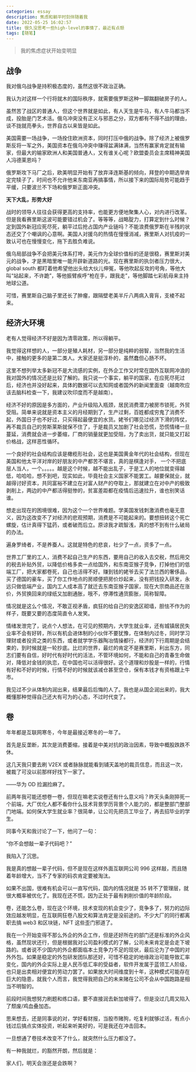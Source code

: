 ```yaml
---
categories: essay
description: 焦虑和躺平时刻伴随着我
date: 2022-05-25 16:02:57
title: 很久没思考一些high-level的事情了，最近有点颓
tags: [随笔]
---
```


> 我的焦虑症状开始变明显

## 战争

我对俄乌战争是持积极态度的，虽然这很不政治正确。

我认为对这样一个行将就木的国际秩序，就需要俄罗斯这种一脚踹翻破房子的人。

虽然苦了战区的普通人，但这个世界就是如此，有人天生是牛马，有人牛马都当不成，投胎是门艺术活。俄乌冲突没有正义与邪恶之分，双方都有不得不战的理由，谈不拢就亮拳头，世界自古以来皆是如此。

美国需要一场战争，一场拴住欧洲资本，同时打压中俄的战争。除了经济上被俄罗斯反将一军之外，美国资本在俄乌冲突中赚得盆满钵满，当然有赢家肯定就有输家，但最大的输家欧洲人和美国普通人，又有谁关心呢？欧盟委员会主席精神美国人冯德莱恩吗？

俄罗斯攻下马厂之后，欧美明显开始有了放弃泽连斯基的倾向，拜登的中期选举肯定完犊子了，时间也不允许他来东南亚再搞事情，所以接下来的国际局势可能趋于平缓，只要波兰不下场和俄罗斯正面冲突。

**天下大乱，形势大好**

战时的领导人往往会获得更高的支持率，也能更方便地聚集人心，对内进行改革。但是我看赛里斯这波可能要错过机会了。等等等，战略腚力，打算定到什么时候？定到国外新冠应死尽死，躺平过后抢占国内产业链吗？不能浪费俄罗斯在半残的状态还交了个嘲讽的心意啊。美国人对援乌的热情在慢慢消减，赛里斯人对抗疫的一致认可也在慢慢变化，拖下去胜负难说。

俄乌局部战争不会把美元体系打垮，美元作为全球价值标的还是很稳，赛里斯对美元的战争，才是黑暗里唯一能开辟新道路的光。现在赛里斯的执剑者压力很大，global south 都盯着他希望他出头给大伙儿伸冤，等他吹起反攻的号角，等他大叫“站起来，不许跪”，等他振臂疾呼“枪在手，跟我走”，等他脚踏七彩航母来主持地球公道。

可惜，赛里斯自己脑子里还长了肿瘤，跟隔壁老美半斤八两病入膏肓，支棱不起来。

## 经济大环境

老有人觉得经济不好是因为清零政策，所以得躺平。

我觉得这样想的人，一部分是殖人耗材，另一部分是纯粹的弱智，当然我的生活中，接触的更多的是第二类人。大家还是挺淳朴的，虽然蠢但心肠不坏。

这里不想列举太多新冠不是大流感的实例，在外企工作又时常在国外互联网冲浪的我对国外的情况还是比较了解的。我只说一个事实，躺平的国家，在应死尽死过后，经济也并没好起来，具体的数据可以去知网或者国外的新闻里面查（越南吹应该去脑科检查一下，我建议吹印度而不是越南）。

经济不好的原因是多方面的，产业升级陷入瓶颈，居民消费潜力被房市锁死，外贸受阻。简单来说就是资本主义的月经期到了，生产过剩，百姓都成穷鬼了消费不起，外国日子也不好过，只买得起最便宜的水货。姥爷们哪见过经济下滑的阵仗，再不裁员自己的劳斯莱斯就保不住了，于是裁员又加剧了社会恐慌，恐慌情绪一旦蔓延，消费就会进一步萎缩，厂商的销量就更加受阻，为了卖出货，就只能又打起价格战，这样恶性循环。

一个良好的社会结构应该是橄榄形社会，这也是美国黄金年代的社会结构，但现在美国和他太平洋对岸的好朋友的中产都苦不堪言，真的是棋逢对手， 一个不把底层人当人，一个。。。。。越是这个时候，越不能出乱子，于是工人的地位就变得越低，哈哈哈，想不到吧，现实如此，毕竟社会主义国家不能罢工。越要保就业，就越得讨好资本，共同富裕不建立在对富人财产的夺取上，那就建立在对中产的极致剥削上，两边的中产都活得挺惨的，贫富差距都在疫情后迅速拉升，谁也别笑话谁。

想走出现在的困境很难，因为这个一个世界难题。学美国发钱刺激消费也毫无意义，因为这改变不了对经济的悲观预期，消费是不可能起来的。要想扭转这个死亡螺旋，估计真得下猛药，或者破而后立。原谅我才疏智浅，真的想不到有什么破局的办法。

遍身罗绮者，不是养蚕人。这就是特色的悲哀，社少了一点，资多了一点。

世界工厂里的工人，消费不起自己生产的东西，要用自己的收入去交税，然后用交的税去补贴外贸，以降低价格多卖一点给国外，和东南亚猴子竞争，打掉他们的低端工厂，把大家都卷死，自己也活得不好。赚到钱的姥爷去买了法兰西的奢侈品，买了德国的豪车，买了你工作地点的房顺便把房价炒起来，没有把钱投入研发，永远只做低端产业，国内工人成本高了就迁去东南亚猴子国家，现在大宗商品还在涨价，外贸换回来的绿纸又加剧通胀，哦不，停滞性通货膨胀，简称智障。

情况就是这么个情况，不敢正视矛盾，疯狂的给自己的安逸区砌墙，胆怯不作为的样子，既要又要的态度简直令人发笑。

情绪发泄完了，说点个人想法，在可见的预期内，大学生就业率，还有城镇居民失业率不会有好转，所以有机会进体制的小伙伴不要犹豫，在体制内过冬，同时学习理财或者投资之类的东西，或者就学学乐器陶冶情操都行，经济的下行周期是会结束的，到时候就是一轮抄底。比烂的世界，最烂的肯定不是赛里斯，利出东方，同志们要有自信，好时代有好时代的活法，不管环境如何，不能和自己的青春生命做对，降低对金钱的执恋，在中国也可以活得很好。这个道理和炒股是一样的，行情有好和不好的时候，行情不好的时候就该减仓甚至空仓，保有本钱才有资格跟上牛市。

我见过不少从体制内润出来，结果最后后悔的人了。我也是从国企润出来的，我大概懂那种觉得自己还大有可为的心态，不过时代变了。

## 卷

年年都是互联网寒冬，今年是最接近寒冬的一年了。

首先是反垄断，其次是消费萎缩，接着是中美对抗的政治因素，导致中概股跌跌不休。

这几天我只要去刷 V2EX 或者脉脉就能看到铺天盖地的裁员信息，而且这一次，被裁了可没以前那样好找下一家了。

——华为 OD 捡漏捡麻了。

前两年我可能还想卷一卷，但现在嘛老实说卷还有什么意义吗？昨天头条刚猝死一个前端，大厂优化人都不看你什么技术背景学历背景个人能力的，都是整部门整部门地端。如何保大学生就业率？很简单，让公司先把员工毕业了，再去招毕业的学生。

同事今天和我讨论了一下，他问了一句：

“你不会想敲一辈子代码吧？”

我陷入了沉思。

我是真的想敲一辈子代码，但不是现在这样外面互联网公司 996 这样敲，而且随着年龄增大，当不了专家的码农肯定要被淘汰。

如果不出国，很难有机会可以一直写代码，国内的情况就是 35 转不了管理层，就很大概率被优化了。我现在还不慌，因为正处于最有剥削价值的年龄阶段。

卷，还能怎么卷，现在这个环境，技术变现的机会变少了，竞争多了，努力的边际效应越发明显，在互联网狂卷八股文和算法肯定是没前途的。不少大厂的同行都离职去搞 web3 和区块链，NFT 这些歪门邪道了。

我在一个开始变得不那么外企的外企工作，但是还好所在的部门还是标准的外企风格，虽然现状还行，但是根据我对公司盈利模式的了解，公司未来肯定是会走下坡路的。或者说不少国内的外企都面临本土竞争力不足的现状，最后沦为了中国的对外外包。如果是稳定的外包研发团队那还好，可惜不稳定的地缘政治可能导致汇率变化，国内的外企实际上是人民币低汇率的受益者，软件开发属于蓝领工人阶级，也只是出卖相对便宜的劳动力罢了。如果放大时间维度到十年，这种模式可能存在巨大的隐患，就我个人而言，我觉得我把自己的未来赌在公司不会从中国跑路是相当不明智的。

前段时间我想努力刷题和练口语，要不直接润去新加坡得了。但是没过几周又陷入了颓废/鸡血叠加态。

思来想去，还是同事说的对，学好看财报，当股市赌狗，吃复利就够过活，有点小钱过后搞点实体投资，听起来听美好的，可是我还在冲击回本。

一旦想通了卷技术改变不了什么，就突然什么压力都没了。

有一种我就烂，的豁然开朗，然后就是：

家人们，明天会涨还是会跌啊？
